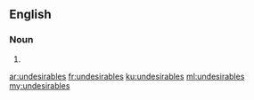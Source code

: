 ==English==

===Noun===
{{head|en|plural}}

# {{plural of|undesirable|lang=en|nocat=1}}

[[ar:undesirables]]
[[fr:undesirables]]
[[ku:undesirables]]
[[ml:undesirables]]
[[my:undesirables]]